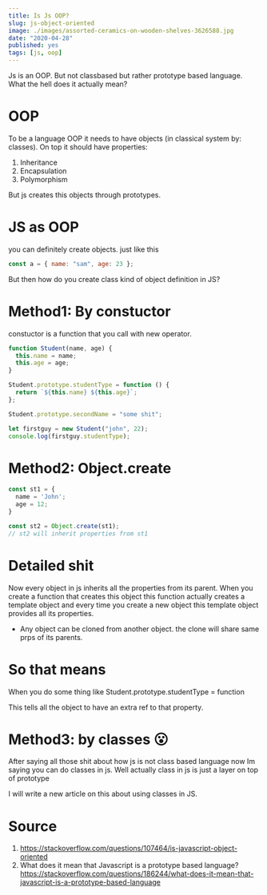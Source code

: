```yaml
---
title: Is Js OOP?
slug: js-object-oriented
image: ./images/assorted-ceramics-on-wooden-shelves-3626588.jpg
date: "2020-04-28"
published: yes
tags: [js, oop]
---
```



Js is an OOP. But not classbased but rather prototype based language. What the hell does it actually mean?

# OOP

To be a language OOP it needs to have objects (in classical system by: classes). On top it should have properties:

1. Inheritance
2. Encapsulation
3. Polymorphism

But js creates this objects through prototypes.

# JS as OOP

you can definitely create objects. just like this

<CodeDivWrapper>

```js
const a = { name: "sam", age: 23 };
```

</CodeDivWrapper>

But then how do you create class kind of object definition in JS?

# Method1: By constuctor

constuctor is a function that you call with new operator.

<CodeDivWrapper>

```js
function Student(name, age) {
  this.name = name;
  this.age = age;
}

Student.prototype.studentType = function () {
  return `${this.name} ${this.age}`;
};

Student.prototype.secondName = "some shit";

let firstguy = new Student("john", 22);
console.log(firstguy.studentType);
```

</CodeDivWrapper>

# Method2: Object.create

<CodeDivWrapper>

```js
const st1 = {
  name = 'John';
  age = 12;
}

const st2 = Object.create(st1);
// st2 will inherit properties from st1

```

</CodeDivWrapper>

# Detailed shit

Now every object in js inherits all the properties from its parent. When you create a function that creates this object this function actually creates a template object and every time you create a new object this template object provides all its properties.

- Any object can be cloned from another object. the clone will share same prps of its parents.

# So that means

When you do some thing like Student.prototype.studentType = function

This tells all the object to have an extra ref to that property.

# Method3: by classes 😮

After saying all those shit about how js is not class based language now Im saying you can do classes in js. Well actually class in js is just a layer on top of prototype

I will write a new article on this about using classes in JS.

# Source

1. https://stackoverflow.com/questions/107464/is-javascript-object-oriented
2. What does it mean that Javascript is a prototype based language? https://stackoverflow.com/questions/186244/what-does-it-mean-that-javascript-is-a-prototype-based-language
